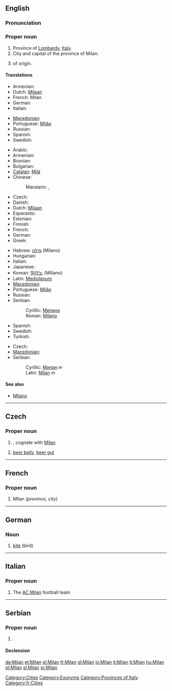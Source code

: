 {{wikipedia}}
==English==
===Pronunciation===
{{a|RP}} {{IPA|miˈlɑːn}}

{{a|US}} {{IPA|ˈmaɪlən}} <!--I think it goes for the British pronunciation of the football team, too. Ferike333-->

===Proper noun===
{{en-proper noun}}

# Province of [[Lombardy]], [[Italy]].
# City and capital of the province of Milan.
# {{given name|male|from=Slavonic}} of {{etyl|sla}} origin.

====Translations====
{{trans-top|province}}
* Armenian: {{t-|hy|Միլան|tr=Milan|sc=Armn|xs=Armenian}}
* Dutch: [[Milaan]] {{n}}
* French: Milan <!--gender?-->
* German: {{t+|de|Mailand}}
* Italian: {{t+|it|Milano}}
{{trans-mid}}
* [[Macedonian]]: {{t-|mk|Милано|n|tr=Miláno|sc=Cyrl|xs=Macedonian}}
* Portuguese: [[Milão]]
* Russian: {{t-|ru|Милан|m|tr=Milán|sc=Cyrl}}
* Spanish: {{t+|es|Milán}}
* Swedish: {{t+|sv|Milano}}
{{trans-bottom}}

{{trans-top|city and capital}}
* Arabic: {{t|ar|ميلانو|m|tr=milaanu|sc=Arab}}
* Armenian: {{t-|hy|Միլան|tr=Milan|sc=Armn|xs=Armenian}}
* Bosnian: {{t-|bs|Milano|m}}
* Bulgarian: {{t-|bg|Милано|sc=Cyrl}}
* [[Catalan]]: [[Milà]]
* Chinese:
*: Mandarin: {{t|cmn|米蘭|sc=Hani|xs=Mandarin}},  {{t|cmn|米兰|tr=Mǐlán|sc=Hani|xs=Mandarin}}
* Czech: {{t-|cs|Milán|m}}
* Danish: {{t-|da|Milano}}
* Dutch: [[Milaan]] {{n}}
* Esperanto: {{t-|eo|Milano|xs=Esperanto}}
* Estonian: {{t-|et|Milano}}
* Finnish: {{t-|fi|Milano}}
* French: {{t+|fr|Milan|f}}
* German: {{t+|de|Mailand}}
* Greek: {{t+|el|Μιλάνο|n|tr=Miláno|sc=Grek}}
{{trans-mid}}
* Hebrew: [[מילנו]] (Milano)
* Hungarian: {{t+|hu|Milánó}}
* Italian: {{t+|it|Milano|f}}
* Japanese: {{t|ja|ミラノ|tr=Mirano|sc=Jpan}}
* Korean: [[밀라노]] (Millano)
* Latin: [[Mediolanum]]
* [[Macedonian]]: {{t-|mk|Милано|n|tr=Miláno|sc=Cyrl|xs=Macedonian}}
* Portuguese: [[Milão]] {{m}}
* Russian: {{t-|ru|Милан|m|tr=Milán|sc=Cyrl}}
* Serbian:
*: Cyrillic: [[Милано#Serbian|Милано]] {{m}}
*: Roman: [[Milano#Serbian|Milano]] {{m}}
* Spanish: {{t+|es|Milán}}
* Swedish: {{t+|sv|Milano}}
* Turkish: {{t+|tr|Milano}}
{{trans-bottom}}

{{trans-top|male given name}}
* Czech: {{t-|cs|Milan|m}}
* [[Macedonian]]: {{t-|mk|Милан|m|tr=Mílan|sc=Cyrl|xs=Macedonian}}
* Serbian:
*: Cyrillic: [[Милан#Serbian|Милан]] ''m''
*: Latin: [[Milan#Serbian|Milan]] ''m''
{{trans-mid}}
{{trans-bottom}}

====See also====
* [[Milano]]

[[Category:Cities]]
[[Category:Exonyms]]
[[Category:Provinces of Italy]]

----

==Czech==

===Proper noun===
{{infl|cs|proper noun|g=m}}

# {{given name|male|lang=cs}}, cognate with [[#English|Milan]]
# {{vulgar|lang=cs}} [[beer belly]], [[beer gut]]

----

==French==

===Proper noun===
{{infl|fr|proper noun}}

# Milan (''province, city'')

[[Category:fr:Cities]]

----

==German==

===Noun===
{{infl|de|noun|g=m}}

# [[kite]] (bird)

----
==Italian==

===Proper noun===
{{wikipedia|lang=it}}
{{it-proper noun}}

# The [[w:it:Associazione Calcio Milan|AC Milan]] football team

----

==Serbian==

===Proper noun===
{{sr-proper noun|g=m|cyr=Милан}}

# {{given name|male|lang=sr}}.

====Declension====
{{sr-decl-noun|sc=Latn
|Milan|-
|Milana|-
|Milanu|-
|Milana|-
|Milane|-
|Milanom|-
|Milanu|-
}}

[[de:Milan]]
[[et:Milan]]
[[el:Milan]]
[[fr:Milan]]
[[gl:Milan]]
[[io:Milan]]
[[it:Milan]]
[[lt:Milan]]
[[hu:Milan]]
[[pl:Milan]]
[[sl:Milan]]
[[sr:Milan]]